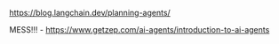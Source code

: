 https://blog.langchain.dev/planning-agents/


MESS!!! - https://www.getzep.com/ai-agents/introduction-to-ai-agents
